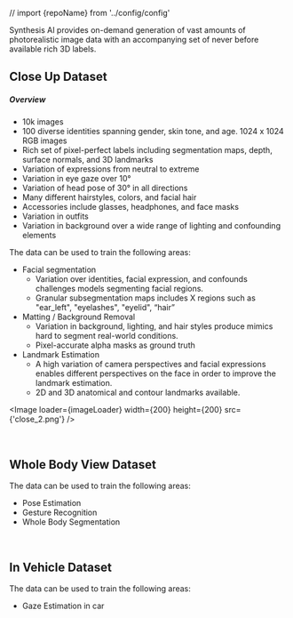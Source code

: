 // import {repoName} from '../config/config'

Synthesis AI provides on-demand generation of vast amounts of photorealistic image data with an accompanying set of never before available rich 3D labels. 
&nbsp;

## Close Up Dataset

##### Overview

* 10k images
* 100 diverse identities spanning gender, skin tone, and age. 1024 x 1024 RGB images
* Rich set of pixel-perfect labels including segmentation maps, depth, surface normals, and 3D landmarks
* Variation of expressions from neutral to extreme
* Variation in eye gaze over 10°
* Variation of head pose of 30° in all directions
* Many different hairstyles, colors, and facial hair
* Accessories include glasses, headphones, and face masks
* Variation in outfits
* Variation in background over a wide range of lighting and confounding elements

The data can be used to train the following areas:

* Facial segmentation
    * Variation over identities, facial expression, and confounds challenges models segmenting facial regions.
    * Granular subsegmentation maps includes X regions such as "ear_left", "eyelashes", "eyelid", “hair”
* Matting / Background Removal
    * Variation in background, lighting, and hair styles produce mimics hard to segment real-world conditions.
    * Pixel-accurate alpha masks as ground truth
* Landmark Estimation
    * A high variation of camera perspectives and facial expressions enables different perspectives on the face in order to improve the landmark estimation.
    * 2D and 3D anatomical and contour landmarks available.  


<Image loader={imageLoader} width={200} height={200} src={'close_2.png'} /> 

&nbsp;
&nbsp;

## Whole Body View Dataset

The data can be used to train the following areas:



* Pose Estimation
* Gesture Recognition
* Whole Body Segmentation



&nbsp;
&nbsp;
## In Vehicle Dataset

The data can be used to train the following areas:

* Gaze Estimation in car 
